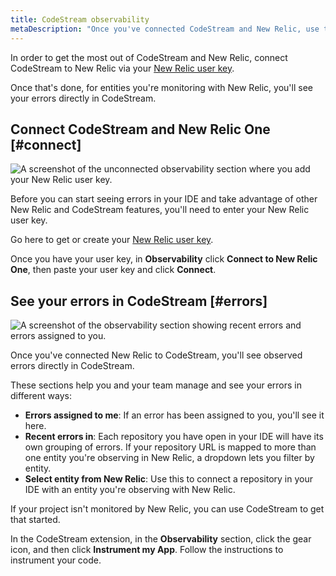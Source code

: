 ```yaml
---
title: CodeStream observability
metaDescription: "Once you've connected CodeStream and New Relic, use the observability section to see your errors."
---
```


In order to get the most out of CodeStream and New Relic, connect CodeStream to New Relic via your [New Relic user key](/docs/apis/intro-apis/new-relic-api-keys/#user-api-key).

Once that's done, for entities you're monitoring with New Relic, you'll see your errors directly in CodeStream. 

## Connect CodeStream and New Relic One [#connect]

![A screenshot of the unconnected observability section where you add your New Relic user key.](./images/ObservabilitySection-connect1.png "The unconnected observability section where you add your New Relic user key.")

<figcaption>Before you can start seeing errors in your IDE and take advantage of other New Relic and CodeStream features, you'll need to enter your New Relic user key.</figcaption>

Go here to get or create your [New Relic user key](https://one.newrelic.com/launcher/api-keys-ui.api-keys-launcher).

Once you have your user key, in **Observability** click **Connect to New Relic One**, then paste your user key and click **Connect**.

## See your errors in CodeStream [#errors]

![A screenshot of the observability section showing recent errors and errors assigned to you.](./images/ObservabilitySection-connected1.png "The observability section shows recent errors and errors assigned to you.")

<figcaption>Once you've connected New Relic to CodeStream, you'll see observed errors directly in CodeStream.</figcaption>

These sections help you and your team manage and see your errors in different ways:
* **Errors assigned to me**: If an error has been assigned to you, you'll see it here.
* **Recent errors in**: Each repository you have open in your IDE will have its own grouping of errors. If your repository URL is mapped to more than one entity you're observing in New Relic, a dropdown lets you filter by entity.
* **Select entity from New Relic**: Use this to connect a repository in your IDE with an entity you're observing with New Relic.

<Callout variant="tip">
If your project isn't monitored by New Relic, you can use CodeStream to get that started.

In the CodeStream extension, in the **Observability** section, click the gear icon, and then click **Instrument my App**. Follow the instructions to instrument your code.
</Callout>


